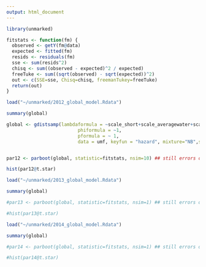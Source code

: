 ---
output: html_document
---

```{r}
library(unmarked)

fitstats <- function(fm) {
  observed <- getY(fm@data)
  expected <- fitted(fm)
  resids <- residuals(fm)
  sse <- sum(resids^2)
  chisq <- sum((observed - expected)^2 / expected)
  freeTuke <- sum((sqrt(observed) - sqrt(expected))^2)
  out <- c(SSE=sse, Chisq=chisq, freemanTukey=freeTuke)
  return(out)
}

load("~/unmarked/2012_global_model.Rdata")

summary(global)

global <- gdistsamp(lambdaformula = ~scale_short+scale_averagewater+scale_int, 
                          phiformula = ~1, 
                          pformula = ~ 1,
                          data = umf, keyfun = "hazard", mixture="NB",se = T, output="abund")


par12 <- parboot(global, statistic=fitstats, nsim=10) ## still errors out

hist(par12@t.star)
```

```{r}

load("~/unmarked/2013_global_model.Rdata")

summary(global)

#par13 <- parboot(global, statistic=fitstats, nsim=1) ## still errors out

#hist(par13@t.star)
```

```{r}

load("~/unmarked/2014_global_model.Rdata")

summary(global)

#par14 <- parboot(global, statistic=fitstats, nsim=1) ## still errors out

#hist(par14@t.star)

```